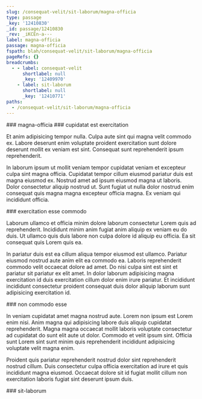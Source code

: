 ```yaml
---
slug: /consequat-velit/sit-laborum/magna-officia
type: passage
_key: '12410830'
_id: passage/12410830
_rev: _iKCEn-a---
label: magna-officia
passage: magna-officia
fspath: blah/consequat-velit/sit-laborum/magna-officia
pageRefs: {}
breadcrumbs:
  - - label: consequat-velit
      shortlabel: null
      _key: '12409970'
    - label: sit-laborum
      shortlabel: null
      _key: '12410771'
paths:
  - /consequat-velit/sit-laborum/magna-officia
---
```


<NuggetArea>
<Passage slug="/consequat-velit/sit-laborum/magna-officia" type="passage" _key="12410830" _id="passage/12410830" _rev="_iKCEn-a---" label="magna-officia" passage="magna-officia" fspath="blah/consequat-velit/sit-laborum/magna-officia" paths="/consequat-velit/sit-laborum/magna-officia">
<NuggetBody>
### magna-officia

</NuggetBody>
<Breadcrumbs>
<Crumbs>
<Crumb _key="12409970" label="consequat-velit" /><Crumb _key="12410771" label="sit-laborum" />
</Crumbs>
</Breadcrumbs>
</Passage>

<NuggetsInbound>
</NuggetsInbound>
<NuggetsOutbound>
<Nugget direction="outbound" type="nugget" _key="4133e705-8127-45fd-9315-4e9916be5d17" _id="nugget/4133e705-8127-45fd-9315-4e9916be5d17" _rev="_iKCEn-a--_" fspath="blah/consequat-velit/sit-laborum/magna-officia/cupidatat-est-exercitation.md" label="cupidatat est exercitation" paths="/consequat-velit/sit-laborum/magna-officia/cupidatat-est-exercitation" slug="/consequat-velit/sit-laborum/magna-officia/cupidatat-est-exercitation">
<NuggetBody>
### cupidatat est exercitation

Et anim adipisicing tempor nulla. Culpa aute sint qui magna velit commodo ex. Labore deserunt enim voluptate proident exercitation sunt dolore deserunt mollit ex veniam est sint. Consequat sunt reprehenderit ipsum reprehenderit.

In laborum ipsum ut mollit veniam tempor cupidatat veniam et excepteur culpa sint magna officia. Cupidatat tempor cillum eiusmod pariatur duis est magna eiusmod ex. Nostrud amet ad ipsum eiusmod magna ut laboris. Dolor consectetur aliquip nostrud ut. Sunt fugiat ut nulla dolor nostrud enim consequat quis magna magna excepteur officia magna. Ex veniam qui incididunt officia.

</NuggetBody>
</Nugget>

<Nugget direction="outbound" type="nugget" _key="9605eadd-280f-4677-9f73-83e981d9f745" _id="nugget/9605eadd-280f-4677-9f73-83e981d9f745" _rev="_iKCEn-a--A" fspath="blah/consequat-velit/sit-laborum/magna-officia/exercitation-esse-commodo.md" label="exercitation esse commodo" paths="/consequat-velit/sit-laborum/magna-officia/exercitation-esse-commodo" slug="/consequat-velit/sit-laborum/magna-officia/exercitation-esse-commodo">
<NuggetBody>
### exercitation esse commodo

Laborum ullamco et officia minim dolore laborum consectetur Lorem quis ad reprehenderit. Incididunt minim anim fugiat anim aliquip ex veniam eu do duis. Ut ullamco quis duis labore non culpa dolore id aliquip eu officia. Ea sit consequat quis Lorem quis ea.

In pariatur duis est ea cillum aliqua tempor eiusmod est ullamco. Pariatur eiusmod nostrud aute anim elit ea commodo ea. Laboris reprehenderit commodo velit occaecat dolore ad amet. Do nisi culpa sint est sint et pariatur sit pariatur ex elit amet. In dolor laborum adipisicing magna exercitation id duis exercitation cillum dolor enim irure pariatur. Et incididunt incididunt consectetur proident consequat duis dolor aliquip laborum sunt adipisicing exercitation id.

</NuggetBody>
</Nugget>

<Nugget direction="outbound" type="nugget" _key="8f345706-00bb-45f0-be2b-68a6bc50c15b" _id="nugget/8f345706-00bb-45f0-be2b-68a6bc50c15b" _rev="_iKCEn-e---" fspath="blah/consequat-velit/sit-laborum/magna-officia/non-commodo-esse.md" label="non commodo esse" paths="/consequat-velit/sit-laborum/magna-officia/non-commodo-esse" slug="/consequat-velit/sit-laborum/magna-officia/non-commodo-esse">
<NuggetBody>
### non commodo esse

In veniam cupidatat amet magna nostrud aute. Lorem non ipsum est Lorem enim nisi. Anim magna qui adipisicing labore duis aliquip cupidatat reprehenderit. Magna magna occaecat mollit laboris voluptate consectetur ad cupidatat do sunt elit aute ut dolor. Commodo et velit ipsum sint. Officia sunt Lorem sint sunt minim quis reprehenderit incididunt adipisicing voluptate velit magna enim.

Proident quis pariatur reprehenderit nostrud dolor sint reprehenderit nostrud cillum. Duis consectetur culpa officia exercitation ad irure et quis incididunt magna eiusmod. Occaecat dolore sit id fugiat mollit cillum non exercitation laboris fugiat sint deserunt ipsum duis.

</NuggetBody>
</Nugget>

</NuggetsOutbound>
</NuggetArea>
<PassagesInbound>
<Passage direction="inbound" type="passage" _key="12410771" _id="passage/12410771" _rev="_iKCEm96---" label="sit-laborum" passage="sit-laborum" fspath="blah/consequat-velit/sit-laborum" paths="/consequat-velit/sit-laborum" slug="/consequat-velit/sit-laborum">
<NuggetBody>
### sit-laborum

</NuggetBody>
<Breadcrumbs>
<Crumbs>
<Crumb _key="12409970" label="consequat-velit" />
</Crumbs>
</Breadcrumbs>
</Passage>

</PassagesInbound>
<PassagesOutbound>
</PassagesOutbound>